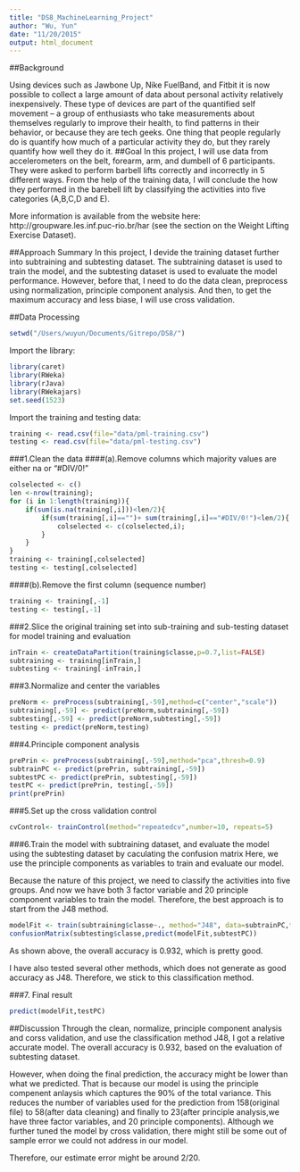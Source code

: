 ```yaml
---
title: "DS8_MachineLearning_Project"
author: "Wu, Yun"
date: "11/20/2015"
output: html_document
---
```



##Background

Using devices such as Jawbone Up, Nike FuelBand, and Fitbit it is now possible to collect a large amount of data about personal activity relatively inexpensively. These type of devices are part of the quantified self movement – a group of enthusiasts who take measurements about themselves regularly to improve their health, to find patterns in their behavior, or because they are tech geeks. One thing that people regularly do is quantify how much of a particular activity they do, but they rarely quantify how well they do it. 
##Goal
In this project, I will use data from accelerometers on the belt, forearm, arm, and dumbell of 6 participants. They were asked to perform barbell lifts correctly and incorrectly in 5 different ways. From the help of the training data, I will conclude the how they performed in the barebell lift by classifying the activities into five categories (A,B,C,D and E).

More information is available from the website here: http://groupware.les.inf.puc-rio.br/har (see the section on the Weight Lifting Exercise Dataset). 

##Approach Summary
In this project, I devide the training dataset further into subtraining and subtesting dataset. The subtraining dataset is used to train the model, and the subtesting dataset is used to evaluate the model performance.
However, before that, I need to do the data clean, preprocess using normalization, principle component analysis. And then, to get the maximum accuracy and less biase, I will use cross validation.


##Data Processing
```r
setwd("/Users/wuyun/Documents/Gitrepo/DS8/")
```
Import the library:
```r
library(caret)
library(RWeka)
library(rJava)
library(RWekajars)
set.seed(1523)
```

Import the training and testing data:
```r
training <- read.csv(file="data/pml-training.csv")
testing <- read.csv(file="data/pml-testing.csv")
```

###1.Clean the data
####(a).Remove columns which majority values are  either na or "#DIV/0!"
```r
colselected <- c()
len <-nrow(training);
for (i in 1:length(training)){
	if(sum(is.na(training[,i]))<len/2){
		if(sum(training[,i]=="")+ sum(training[,i]=="#DIV/0!")<len/2){
			colselected <- c(colselected,i);
		}
	}
}
training <- training[,colselected]
testing <- testing[,colselected]
```
####(b).Remove the first column (sequence number)
```r
training <- training[,-1]
testing <- testing[,-1]
```

###2.Slice the original training set into sub-training and sub-testing dataset for model training and evaluation
```r
inTrain <- createDataPartition(training$classe,p=0.7,list=FALSE)
subtraining <- training[inTrain,]
subtesting <- training[-inTrain,]
```

###3.Normalize and center the variables
```r
preNorm <- preProcess(subtraining[,-59],method=c("center","scale"))
subtraining[,-59] <- predict(preNorm,subtraining[,-59])
subtesting[,-59] <- predict(preNorm,subtesting[,-59])
testing <- predict(preNorm,testing)
```

###4.Principle component analysis
```r
prePrin <- preProcess(subtraining[,-59],method="pca",thresh=0.9)
subtrainPC <- predict(prePrin, subtraining[,-59])
subtestPC <- predict(prePrin, subtesting[,-59])
testPC <- predict(prePrin, testing[,-59])
print(prePrin)
```

###5.Set up the cross validation control
```r
cvControl<- trainControl(method="repeatedcv",number=10, repeats=5)
```


###6.Train the model with subtraining dataset, and evaluate the model using the subtesting dataset by caculating the confusion matrix
Here, we use the principle components as variables to train and evaluate our model.

Because the nature of this project, we need to classify the activities into five groups. And now we have both 3 factor variable and 20 principle component variables to train the model. Therefore, the best approach is to start from the J48 method.
```r
modelFit <- train(subtraining$classe~., method="J48", data=subtrainPC,trControl=cvControl)
confusionMatrix(subtesting$classe,predict(modelFit,subtestPC))
```
As shown above, the overall accuracy is 0.932, which is pretty good.

I have also tested several other methods, which does not generate as good accuracy as J48. Therefore, we stick to this classification method.

###7. Final result
```r
predict(modelFit,testPC)
```

##Discussion
Through the clean, normalize, principle component analysis and corss validation, and use the classification method J48, I got a relative accurate model. The overall accuracy is 0.932, based on the evaluation of subtesting dataset. 

However, when doing the final prediction, the accuracy might be lower than what we predicted. That is because our model is using the principle compenent anlaysis which captures the 90% of the total variance. This reduces the number of variables used for the prediction from 158(original file) to 58(after data cleaning) and finally to 23(after principle analysis,we have three factor variables, and 20 principle components). Although we further tuned the model by cross validation, there might still be some out of sample error we could not address in our model.

Therefore, our estimate error might be around 2/20. 


